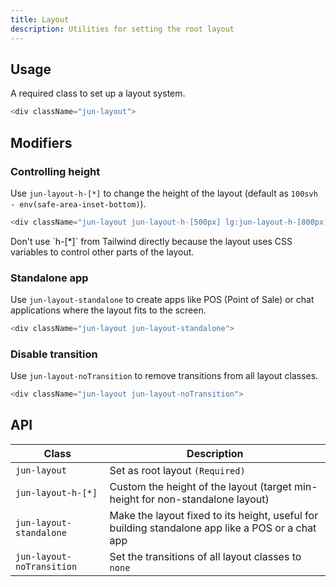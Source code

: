 ```yaml
---
title: Layout
description: Utilities for setting the root layout
---
```


## Usage

A required class to set up a layout system.

```js
<div className="jun-layout">
```

## Modifiers

### Controlling height

Use `jun-layout-h-[*]` to change the height of the layout (default as `100svh - env(safe-area-inset-bottom)`).

```js
<div className="jun-layout jun-layout-h-[500px] lg:jun-layout-h-[800px]">
```

<Callout title="⚠️ Warning">
  Don't use `h-[*]` from Tailwind directly because the layout uses CSS variables
  to control other parts of the layout.
</Callout>

### Standalone app

Use `jun-layout-standalone` to create apps like POS (Point of Sale) or chat applications where the layout fits to the screen.

```js
<div className="jun-layout jun-layout-standalone">
```

### Disable transition

Use `jun-layout-noTransition` to remove transitions from all layout classes.

```js
<div className="jun-layout jun-layout-noTransition">
```

## API

| Class                     | Description                                                                                      |
| ------------------------- | ------------------------------------------------------------------------------------------------ |
| `jun-layout`              | Set as root layout `(Required)`                                                                  |
| `jun-layout-h-[*]`        | Custom the height of the layout (target min-height for non-standalone layout)                    |
| `jun-layout-standalone`   | Make the layout fixed to its height, useful for building standalone app like a POS or a chat app |
| `jun-layout-noTransition` | Set the transitions of all layout classes to `none`                                              |
